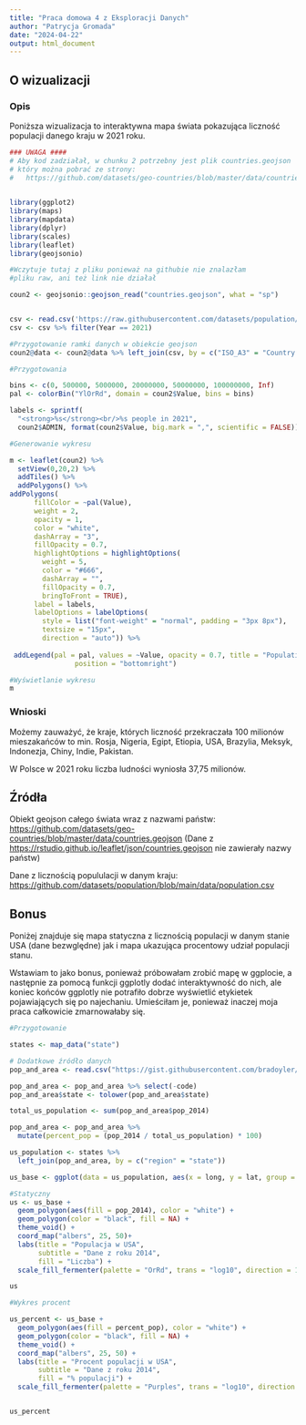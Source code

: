 ---
title: "Praca domowa 4 z Eksploracji Danych"
author: "Patrycja Gromada"
date: "2024-04-22"
output: html_document
---

## O wizualizacji

### Opis

Poniższa wizualizacja to interaktywna mapa świata pokazująca liczność populacji danego kraju w 2021 roku.

```{r message = FALSE, echo = FALSE}
### UWAGA ####
# Aby kod zadziałał, w chunku 2 potrzebny jest plik countries.geojson
# który można pobrać ze strony:
#   https://github.com/datasets/geo-countries/blob/master/data/countries.geojson
  
```

```{r, warning = FALSE, message = FALSE, echo=FALSE}
library(ggplot2)
library(maps)
library(mapdata)
library(dplyr)
library(scales)  
library(leaflet)
library(geojsonio)
```

```{r echo=FALSE}

#Wczytuje tutaj z pliku ponieważ na githubie nie znalazłam
#pliku raw, ani też link nie działał

coun2 <- geojsonio::geojson_read("countries.geojson", what = "sp")


csv <- read.csv('https://raw.githubusercontent.com/datasets/population/main/data/population.csv')
csv <- csv %>% filter(Year == 2021)

#Przygotowanie ramki danych w obiekcie geojson
coun2@data <- coun2@data %>% left_join(csv, by = c("ISO_A3" = "Country.Code"))


```

```{r echo=FALSE}
#Przygotowania

bins <- c(0, 500000, 5000000, 20000000, 50000000, 100000000, Inf)
pal <- colorBin("YlOrRd", domain = coun2$Value, bins = bins)

labels <- sprintf(
  "<strong>%s</strong><br/>%s people in 2021",
  coun2$ADMIN, format(coun2$Value, big.mark = ",", scientific = FALSE)) %>% lapply(htmltools::HTML)

```

```{r echo=FALSE}
#Generowanie wykresu

m <- leaflet(coun2) %>%
  setView(0,20,2) %>% 
  addTiles() %>% 
  addPolygons() %>% 
addPolygons(
      fillColor = ~pal(Value),
      weight = 2,
      opacity = 1,
      color = "white",
      dashArray = "3",
      fillOpacity = 0.7,
      highlightOptions = highlightOptions(
        weight = 5,
        color = "#666",
        dashArray = "",
        fillOpacity = 0.7,
        bringToFront = TRUE),
      label = labels,
      labelOptions = labelOptions(
        style = list("font-weight" = "normal", padding = "3px 8px"),
        textsize = "15px",
        direction = "auto")) %>%
  
 addLegend(pal = pal, values = ~Value, opacity = 0.7, title = "Population in countries in 2021",
                position = "bottomright")

```

```{r echo = FALSE}
#Wyświetlanie wykresu
m
```

### Wnioski

Możemy zauważyć, że kraje, których liczność przekraczała 100 milionów mieszakańców to min. Rosja, Nigeria, Egipt, Etiopia, USA, Brazylia, Meksyk, Indonezja, Chiny, Indie, Pakistan.

W Polsce w 2021 roku liczba ludności wyniosła 37,75 milionów.

## Źródła

Obiekt geojson całego świata wraz z nazwami państw: <https://github.com/datasets/geo-countries/blob/master/data/countries.geojson> (Dane z <https://rstudio.github.io/leaflet/json/countries.geojson> nie zawierały nazwy państw)

Dane z licznością popululacji w danym kraju: <https://github.com/datasets/population/blob/main/data/population.csv>

## Bonus

Poniżej znajduje się mapa statyczna z licznością populacji w danym stanie USA (dane bezwględne) jak i mapa ukazująca procentowy udział populacji stanu.

Wstawiam to jako bonus, ponieważ próbowałam zrobić mapę w ggplocie, a następnie za pomocą funkcji ggplotly dodać interaktywność do nich, ale koniec końców ggplotly nie potrafiło dobrze wyświetlić etykietek pojawiających się po najechaniu. Umieściłam je, ponieważ inaczej moja praca całkowicie zmarnowałaby się.

```{r echo=FALSE}

#Przygotowanie

states <- map_data("state")

# Dodatkowe źródło danych
pop_and_area <- read.csv("https://gist.githubusercontent.com/bradoyler/0fd473541083cfa9ea6b5da57b08461c/raw/fa5f59ff1ce7ad9ff792e223b9ac05c564b7c0fe/us-state-populations.csv")

pop_and_area <- pop_and_area %>% select(-code)
pop_and_area$state <- tolower(pop_and_area$state)

total_us_population <- sum(pop_and_area$pop_2014)

pop_and_area <- pop_and_area %>%
  mutate(percent_pop = (pop_2014 / total_us_population) * 100)

us_population <- states %>%
  left_join(pop_and_area, by = c("region" = "state"))

us_base <- ggplot(data = us_population, aes(x = long, y = lat, group = group))

```

```{r echo=FALSE}
#Statyczny
us <- us_base +
  geom_polygon(aes(fill = pop_2014), color = "white") +
  geom_polygon(color = "black", fill = NA) +
  theme_void() + 
  coord_map("albers", 25, 50)+
  labs(title = "Populacja w USA",
       subtitle = "Dane z roku 2014",
       fill = "Liczba") +
  scale_fill_fermenter(palette = "OrRd", trans = "log10", direction = 1)

us
```

```{r echo = FALSE}
#Wykres procent

us_percent <- us_base +
  geom_polygon(aes(fill = percent_pop), color = "white") +
  geom_polygon(color = "black", fill = NA) +
  theme_void() +
  coord_map("albers", 25, 50) +
  labs(title = "Procent populacji w USA",
       subtitle = "Dane z roku 2014",
       fill = "% populacji") +
  scale_fill_fermenter(palette = "Purples", trans = "log10", direction = 1)


us_percent
```

